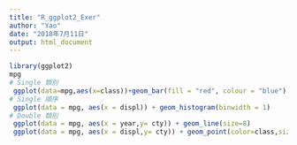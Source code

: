 ```yaml
---
title: "R_ggplot2_Exer"
author: "Yao"
date: "2018年7月11日"
output: html_document
---
```


```r
library(ggplot2)
mpg
# Single 類別
 ggplot(data=mpg,aes(x=class))+geom_bar(fill = "red", colour = "blue")
# Single 順序 
 ggplot(data = mpg, aes(x = displ)) + geom_histogram(binwidth = 1)
# Double 類別 
 ggplot(data = mpg, aes(x = year,y= cty)) + geom_line(size=8)
 ggplot(data = mpg, aes(x = displ,y= cty)) + geom_point(color=class,size = 6)
 
```

